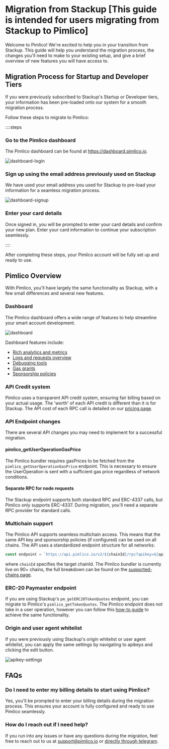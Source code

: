 # Migration from Stackup [This guide is intended for users migrating from Stackup to Pimlico]

Welcome to Pimlico! We're excited to help you in your transition from Stackup. This guide will help you understand the migration process, the changes you'll need to make to your existing setup, and give a brief overview of new features you will have access to.

## Migration Process for Startup and Developer Tiers

If you were previously subscribed to Stackup's Startup or Developer tiers, your information has been pre-loaded onto our system for a smooth migration process.

Follow these steps to migrate to Pimlico:

::::steps

### Go to the Pimlico dashboard

The Pimlico dashboard can be found at https://dashboard.pimlico.io.

![dashboard-login](/dashboard-login.png)

### Sign up using the email address previously used on Stackup

We have used your email address you used for Stackup to pre-load your information for a seamless migration process.

![dashboard-signup](/dashboard-signup.png)

### Enter your card details

Once signed in, you will be prompted to enter your card details and confirm your new plan. Enter your card information to continue your subscription seamlessly.

::::

After completing these steps, your Pimlico account will be fully set up and ready to use.

## Pimlico Overview

With Pimlico, you'll have largely the same functionality as Stackup, with a few small differences and several new features.

### Dashboard

The Pimlico dashboard offers a wide range of features to help streamline your smart account development.

![dashboard](/dashboard.png)

Dashboard features include:
- [Rich analytics and metrics](https://dashboard.pimlico.io/metrics)
- [Logs and requests overview](https://dashboard.pimlico.io/logs)
- [Debugging tools](/infra/platform/debugging/dropped-user-operations#how-to-debug-dropped-user-operations)
- [Gas grants](https://dashboard.pimlico.io/sponsorship-policies)
- [Sponsorship policies](/infra/platform/sponsorship-policies)

### API Credit system

Pimlico uses a transparent API credit system, ensuring fair billing based on your actual usage. The 'worth' of each API credit is different than it is for Stackup. The API cost of each RPC call is detailed on our [pricing page](/infra/platform/pricing).

### API Endpoint changes

There are several API changes you may need to implement for a successful migration.

#### pimlico_getUserOperationGasPrice

The Pimlico bundler requires gasPrices to be fetched from the `pimlico_getUserOperationGasPrice` endpoint. This is necessary to ensure the UserOperation is sent with a sufficient gas price regardless of network conditions.

#### Separate RPC for node requests

The Stackup endpoint supports both standard RPC and ERC-4337 calls, but Pimlico only supports ERC-4337. During migration, you'll need a separate RPC provider for standard calls.

### Multichain support

The Pimlico API supports seamless multichain access. This means that the same API key and sponsorship policies (if configured) can be used on all chains. The API uses a standardized endpoint structure for all networks:

```ts
const endpoint = `https://api.pimlico.io/v2/${chainId}/rpc?apikey=${apiKey}`
```

where `chainId` specifies the target chainId. The Pimlico bundler is currently live on 90+ chains, the full breakdown can be found on the [supported-chains page](/infra/platform/supported-chains).

### ERC-20 Paymaster endpoint

If you are using Stackup's `pm_getERC20TokenQuotes` endpoint, you can migrate to Pimlico's `pimlico_getTokenQuotes`. The Pimlico endpoint does not take in a user operation, however you can follow this [how-to guide](/infra/paymaster/erc20-paymaster/how-to/use-paymaster) to achieve the same functionality.

### Origin and user agent whitelist

If you were previously using Stackup's origin whitelist or user agent whitelist, you can apply the same settings by navigating to apikeys and clicking the edit button.

![apikey-settings](/apikey-settings.png)

## FAQs

### Do I need to enter my billing details to start using Pimlico?

Yes, you'll be prompted to enter your billing details during the migration process. This ensures your account is fully configured and ready to use Pimlico seamlessly.

### How do I reach out if I need help?

If you run into any issues or have any questions during the migration, feel free to reach out to us at support@pimlico.io or [directly through telegram](https://t.me/kristofgazso).
